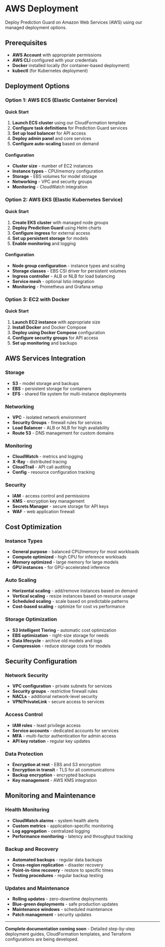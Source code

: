 # AWS Deployment

Deploy Prediction Guard on Amazon Web Services (AWS) using our managed deployment options.

## Prerequisites

- **AWS Account** with appropriate permissions
- **AWS CLI** configured with your credentials
- **Docker** installed locally (for container-based deployment)
- **kubectl** (for Kubernetes deployment)

## Deployment Options

### Option 1: AWS ECS (Elastic Container Service)

#### Quick Start
1. **Launch ECS cluster** using our CloudFormation template
2. **Configure task definitions** for Prediction Guard services
3. **Set up load balancer** for API access
4. **Deploy admin panel** and core services
5. **Configure auto-scaling** based on demand

#### Configuration
- **Cluster size** - number of EC2 instances
- **Instance types** - CPU/memory configuration
- **Storage** - EBS volumes for model storage
- **Networking** - VPC and security groups
- **Monitoring** - CloudWatch integration

### Option 2: AWS EKS (Elastic Kubernetes Service)

#### Quick Start
1. **Create EKS cluster** with managed node groups
2. **Deploy Prediction Guard** using Helm charts
3. **Configure ingress** for external access
4. **Set up persistent storage** for models
5. **Enable monitoring** and logging

#### Configuration
- **Node group configuration** - instance types and scaling
- **Storage classes** - EBS CSI driver for persistent volumes
- **Ingress controller** - ALB or NLB for load balancing
- **Service mesh** - optional Istio integration
- **Monitoring** - Prometheus and Grafana setup

### Option 3: EC2 with Docker

#### Quick Start
1. **Launch EC2 instance** with appropriate size
2. **Install Docker** and Docker Compose
3. **Deploy using Docker Compose** configuration
4. **Configure security groups** for API access
5. **Set up monitoring** and backups

## AWS Services Integration

### Storage
- **S3** - model storage and backups
- **EBS** - persistent storage for containers
- **EFS** - shared file system for multi-instance deployments

### Networking
- **VPC** - isolated network environment
- **Security Groups** - firewall rules for services
- **Load Balancer** - ALB or NLB for high availability
- **Route 53** - DNS management for custom domains

### Monitoring
- **CloudWatch** - metrics and logging
- **X-Ray** - distributed tracing
- **CloudTrail** - API call auditing
- **Config** - resource configuration tracking

### Security
- **IAM** - access control and permissions
- **KMS** - encryption key management
- **Secrets Manager** - secure storage for API keys
- **WAF** - web application firewall

## Cost Optimization

### Instance Types
- **General purpose** - balanced CPU/memory for most workloads
- **Compute optimized** - high CPU for inference workloads
- **Memory optimized** - large memory for large models
- **GPU instances** - for GPU-accelerated inference

### Auto Scaling
- **Horizontal scaling** - add/remove instances based on demand
- **Vertical scaling** - resize instances based on resource usage
- **Scheduled scaling** - scale based on predictable patterns
- **Cost-based scaling** - optimize for cost vs performance

### Storage Optimization
- **S3 Intelligent Tiering** - automatic cost optimization
- **EBS optimization** - right-size storage for needs
- **Data lifecycle** - archive old models and logs
- **Compression** - reduce storage costs for models

## Security Configuration

### Network Security
- **VPC configuration** - private subnets for services
- **Security groups** - restrictive firewall rules
- **NACLs** - additional network-level security
- **VPN/PrivateLink** - secure access to services

### Access Control
- **IAM roles** - least privilege access
- **Service accounts** - dedicated accounts for services
- **MFA** - multi-factor authentication for admin access
- **API key rotation** - regular key updates

### Data Protection
- **Encryption at rest** - EBS and S3 encryption
- **Encryption in transit** - TLS for all communications
- **Backup encryption** - encrypted backups
- **Key management** - AWS KMS integration

## Monitoring and Maintenance

### Health Monitoring
- **CloudWatch alarms** - system health alerts
- **Custom metrics** - application-specific monitoring
- **Log aggregation** - centralized logging
- **Performance monitoring** - latency and throughput tracking

### Backup and Recovery
- **Automated backups** - regular data backups
- **Cross-region replication** - disaster recovery
- **Point-in-time recovery** - restore to specific times
- **Testing procedures** - regular backup testing

### Updates and Maintenance
- **Rolling updates** - zero-downtime deployments
- **Blue-green deployments** - safe production updates
- **Maintenance windows** - scheduled maintenance
- **Patch management** - security updates

---

**Complete documentation coming soon** - Detailed step-by-step deployment guides, CloudFormation templates, and Terraform configurations are being developed.
